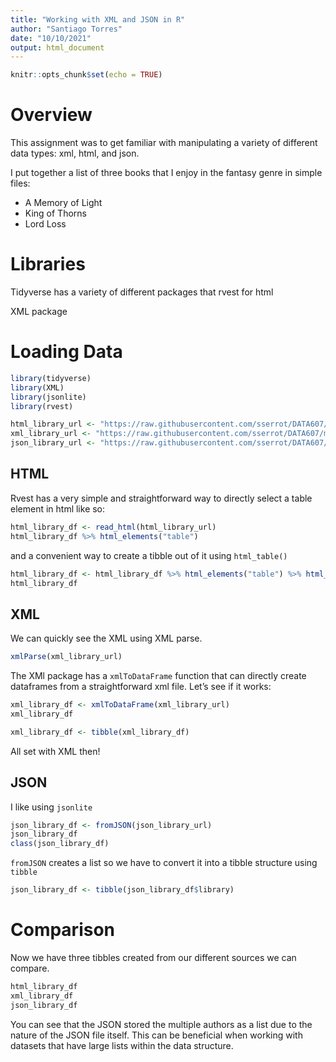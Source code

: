 ```yaml
---
title: "Working with XML and JSON in R"
author: "Santiago Torres"
date: "10/10/2021"
output: html_document
---
```


```r
knitr::opts_chunk$set(echo = TRUE)
```

# Overview

This assignment was to get familiar with manipulating a variety of different data types: xml, html, and json.

I put together a list of three books that I enjoy in the fantasy genre in simple files:

  + A Memory of Light
  + King of Thorns
  + Lord Loss

# Libraries

Tidyverse has a variety of different packages that
rvest for html


XML package

# Loading Data


```r
library(tidyverse)
library(XML)
library(jsonlite)
library(rvest)
```

```r
html_library_url <- "https://raw.githubusercontent.com/sserrot/DATA607/main/Homework/Working%20with%20XML%20and%20JSON%20in%20R/books.html"
xml_library_url <- "https://raw.githubusercontent.com/sserrot/DATA607/main/Homework/Working%20with%20XML%20and%20JSON%20in%20R/books.xml"
json_library_url <- "https://raw.githubusercontent.com/sserrot/DATA607/main/Homework/Working%20with%20XML%20and%20JSON%20in%20R/books.json"
```


## HTML

Rvest has a very simple and straightforward way to directly select a table element in html like so:

```r
html_library_df <- read_html(html_library_url)
html_library_df %>% html_elements("table")
```

and a convenient way to create a tibble out of it using `html_table()`


```r
html_library_df <- html_library_df %>% html_elements("table") %>% html_table()
html_library_df
```


## XML


We can quickly see the XML using XML parse. 
```r
xmlParse(xml_library_url)
```


The XMl package has a `xmlToDataFrame` function that can directly create dataframes from a straightforward xml file. Let's see if it works:

```r
xml_library_df <- xmlToDataFrame(xml_library_url)
xml_library_df
```

```r
xml_library_df <- tibble(xml_library_df)
```

All set with XML then!

## JSON

I like using `jsonlite`

```r
json_library_df <- fromJSON(json_library_url)
json_library_df
class(json_library_df)
```

`fromJSON` creates a list so we have to convert it into a tibble structure using `tibble`

```r
json_library_df <- tibble(json_library_df$library)
```



# Comparison

Now we have three tibbles created from our different sources we can compare.
```r
html_library_df
xml_library_df
json_library_df
```


You can see that the JSON stored the multiple authors as a list due to the nature of the JSON file itself. This can be beneficial when working with datasets that have large lists within the data structure.
